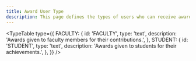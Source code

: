 ```yaml
---
title: Award User Type
description: This page defines the types of users who can receive awards.
---
```


<TypeTable
  type={{
    FACULTY: {
      id: 'FACULTY',
      type: 'text',
      description: 'Awards given to faculty members for their contributions.',
    },
    STUDENT: {
      id: 'STUDENT',
      type: 'text',
      description: 'Awards given to students for their achievements.',
    },
  }}
/>
